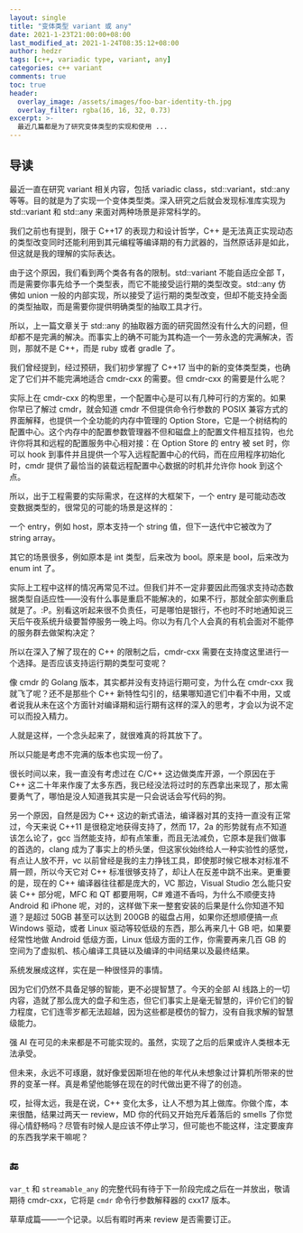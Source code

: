 ```yaml
---
layout: single
title: "变体类型 variant 或 any"
date: 2021-1-23T21:00:00+08:00
last_modified_at: 2021-1-24T08:35:12+08:00
author: hedzr
tags: [c++, variadic type, variant, any]
categories: c++ variant
comments: true
toc: true
header:
  overlay_image: /assets/images/foo-bar-identity-th.jpg
  overlay_filter: rgba(16, 16, 32, 0.73)
excerpt: >-
  最近几篇都是为了研究变体类型的实现和使用 ...
---
```


## 导读

最近一直在研究 variant 相关内容，包括 variadic class，std::variant，std::any 等等。目的就是为了实现一个变体类型类。深入研究之后就会发现标准库实现为 std::variant 和 std::any 来面对两种场景是非常科学的。

我们之前也有提到，限于 C++17 的表现力和设计哲学，C++ 是无法真正实现动态的类型改变同时还能利用到其元编程等编译期的有力武器的，当然原话非是如此，但这就是我的理解的实际表达。

由于这个原因，我们看到两个类各有各的限制。std::variant 不能自适应全部 T，而是需要你事先给予一个类型表，而它不能接受运行期的类型改变。std::any 仿佛如 union 一般的内部实现，所以接受了运行期的类型改变，但却不能支持全面的类型抽取，而是需要你提供明确类型的抽取工具才行。

所以，上一篇文章关于 std::any 的抽取器方面的研究固然没有什么大的问题，但却都不是完满的解决。而事实上的确不可能为其构造一个一劳永逸的完满解决，否则，那就不是 C++，而是 ruby 或者 gradle 了。

我们曾经提到，经过预研，我们初步掌握了 C++17 当中的新的变体类型类，也确定了它们并不能完满地适合 cmdr-cxx 的需要。但 cmdr-cxx 的需要是什么呢？

实际上在 cmdr-cxx 的构思里，一个配置中心是可以有几种可行的方案的。如果你早已了解过 cmdr，就会知道 cmdr 不但提供命令行参数的 POSIX 兼容方式的界面解释，也提供一个全功能的内存中管理的 Option Store，它是一个树结构的配置中心。这个内存中的配置参数管理器不但和磁盘上的配置文件相互挂钩，也允许你将其和远程的配置服务中心相对接：在 Option Store 的 entry 被 set 时，你可以 hook 到事件并且提供一个写入远程配置中心的代码，而在应用程序初始化时，cmdr 提供了最恰当的装载远程配置中心数据的时机并允许你 hook 到这个点。

所以，出于工程需要的实际需求，在这样的大框架下，一个 entry 是可能动态改变数据类型的，很常见的可能的场景是这样的：

一个 entry，例如 host，原本支持一个 string 值，但下一迭代中它被改为了 string array。

其它的场景很多，例如原本是 int 类型，后来改为 bool。原来是 bool，后来改为 enum int 了。

实际上工程中这样的情况再常见不过。但我们并不一定非要因此而强求支持动态数据类型自适应性——没有什么事是重启不能解决的，如果不行，那就全部实例重启就是了。:P。别看这听起来很不负责任，可是哪怕是银行，不也时不时地通知说三天后午夜系统升级要暂停服务一晚上吗。你以为有几个人会真的有机会面对不能停的服务群去做架构决定？

所以在深入了解了现在的 C++ 的限制之后，cmdr-cxx 需要在支持度这里进行一个选择。是否应该支持运行期的类型可变呢？

像 cmdr 的 Golang 版本，其实都并没有支持运行期可变，为什么在 cmdr-cxx 我就飞了呢？还不是那些个 C++ 新特性勾引的，结果哪知道它们中看不中用，又或者说我从未在这个方面针对编译期和运行期有这样的深入的思考，才会以为说不定可以而投入精力。

人就是这样，一个念头起来了，就很难真的将其放下了。

所以只能是考虑不完满的版本也实现一份了。

很长时间以来，我一直没有考虑过在 C/C++ 这边做类库开源，一个原因在于 C++ 这二十年来作废了太多东西，我已经没法将过时的东西拿出来现了，那太需要勇气了，哪怕是没人知道我其实是一只会说话会写代码的狗。

另一个原因，自然是因为 C++ 这边的新式语法，编译器对其的支持一直没有正常过，今天来说 C++11 是很稳定地获得支持了，然而 17，2a 的形势就有点不知道该怎么论了，gcc 当然能支持，却有点笨重，而且无法减负，它原本是我们做事的首选的，clang 成为了事实上的桥头堡，但这家伙始终给人一种实验性的感觉，有点让人放不开，vc 以前曾经是我的主力挣钱工具，即使那时候它根本对标准不屑一顾，所以今天它对 C++ 标准很够支持了，却让人在反差中跳不出来。更重要的是，现在的 C++ 编译器往往都是庞大的，VC 那边，Visual Studio 怎么能只安装 C++ 部分呢，MFC 和 QT 都要用啊，C# 难道不香吗，为什么不顺便支持 Android 和 iPhone 呢，对的，这样做下来一整套安装的后果是什么你知道不知道？是超过 50GB 甚至可以达到 200GB 的磁盘占用，如果你还想顺便搞一点 Windows 驱动，或者 Linux 驱动等较低级的东西，那么再来几十 GB 吧，如果要经常性地做 Android 低级方面，Linux 低级方面的工作，你需要再来几百 GB 的空间为了虚拟机、核心编译工具链以及编译的中间结果以及最终结果。

系统发展成这样，实在是一种很怪异的事情。

因为它们仍然不具备足够的智能，更不必提智慧了。今天的全部 AI 线路上的一切内容，造就了那么庞大的盘子和生态，但它们事实上是毫无智慧的，评价它们的智力程度，它们连零岁都无法超越，因为这些都是模仿的智力，没有自我求解的智慧级能力。

强 AI 在可见的未来都是不可能实现的。虽然，实现了之后的后果或许人类根本无法承受。

但未来，永远不可琢磨，就好像爱因斯坦在他的年代从未想象过计算机所带来的世界的变革一样。真是希望他能够在现在的时代做出更不得了的创造。

哎，扯得太远，我是在说，C++ 变化太多，让人不想为其上做库。你做个库，本来很酷，结果过两天一 review，MD 你的代码又开始充斥着落后的 smells 了你觉得心情舒畅吗？尽管有时候人是应该不停止学习，但可能也不能这样，注定要废弃的东西我学来干嘛呢？

## :end:

`var_t` 和 `streamable_any` 的完整代码有待于下一阶段完成之后在一并放出，敬请期待 cmdr-cxx，它将是 `cmdr` 命令行参数解释器的 cxx17 版本。

草草成篇——一个记录。以后有暇时再来 review 是否需要订正。
